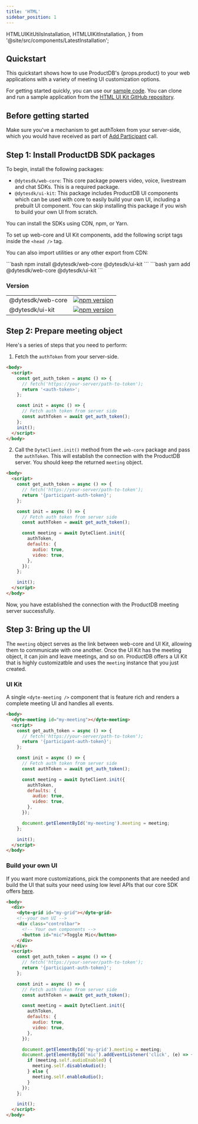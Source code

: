 ```yaml
---
title: 'HTML'
sidebar_position: 1
---
```


  HTMLUIKitUtilsInstallation,
  HTMLUIKitInstallation,
} from '@site/src/components/LatestInstallation';

## Quickstart

<span>
  This quickstart shows how to use ProductDB's {props.product} to your web
  applications with a variety of meeting UI customization options.
</span>


For getting started quickly, you can use our [sample code](https://github.com/dyte-io/html-samples#samples). You can clone
and run a sample application from the [HTML UI Kit GitHub repository](https://github.com/dyte-io/html-samples).


## Before getting started

Make sure you've a mechanism to get authToken from your server-side, which you would have received as part of [Add Participant](/guides/classification/build-live-video-app#step-2-add-participants) call.

## Step 1: Install ProductDB SDK packages

To begin, install the following packages:

- `@dytesdk/web-core`: This core package powers video, voice, livestream and chat SDKs. This is a required package.
- `@dytesdk/ui-kit`: This package includes ProductDB UI components which can be used with core to easily build your own UI, including a prebuilt UI component. You can skip installing this package if you wish to build your own UI from scratch.

You can install the SDKs using CDN, npm, or Yarn.

<Tabs groupId="cdn-npm">
  <TabItem value="cdn" label="CDN" default>

To set up web-core and UI Kit components, add the following script tags inside
the `<head />` tag.

<HTMLUIKitInstallation />

You can also import utilities or any other export from CDN:

<HTMLUIKitUtilsInstallation />
  </TabItem>
  <TabItem value="npm" label="npm">
```bash
npm install @dytesdk/web-core @dytesdk/ui-kit
```
  </TabItem>

  <TabItem value="yarn" label="yarn">
```bash
yarn add @dytesdk/web-core @dytesdk/ui-kit
```
  </TabItem>
</Tabs>

### Version

|                   |                                                                                                                  |
| ----------------- | ---------------------------------------------------------------------------------------------------------------- |
| @dytesdk/web-core | [![npm version](https://badge.fury.io/js/@dytesdk%2Fweb-core.svg)](https://badge.fury.io/js/@dytesdk%2Fweb-core) |
| @dytesdk/ui-kit   | [![npm version](https://badge.fury.io/js/@dytesdk%2Fui-kit.svg)](https://badge.fury.io/js/@dytesdk%2Fui-kit)     |

## Step 2: Prepare meeting object

Here's a series of steps that you need to perform:

1. Fetch the `authToken` from your server-side.

```html {10}
<body>
  <script>
    const get_auth_token = async () => {
      // fetch('https://your-server/path-to-token');
      return '<auth-token>';
    };

    const init = async () => {
      // Fetch auth token from server side
      const authToken = await get_auth_token();
    };
    init();
  </script>
</body>
```

2. Call the `DyteClient.init()` method from the `web-core` package and pass the `authToken`. This will establish the connection with the ProductDB server. You should keep the returned `meeting` object.

```html {12-18}
<body>
  <script>
    const get_auth_token = async () => {
      // fetch('https://your-server/path-to-token');
      return '{participant-auth-token}';
    };

    const init = async () => {
      // Fetch auth token from server side
      const authToken = await get_auth_token();

      const meeting = await DyteClient.init({
        authToken,
        defaults: {
          audio: true,
          video: true,
        },
      });
    };

    init();
  </script>
</body>
```

Now, you have established the connection with the ProductDB meeting server
successfully.

## Step 3: Bring up the UI

The `meeting` object serves as the link between web-core and UI Kit, allowing them to communicate with one another. Once the UI Kit has the meeting object, it can join and leave meetings, and so on.
ProductDB offers a UI Kit that is highly customizatble and uses the `meeting` instance that you just created.

### UI Kit

A single `<dyte-meeting />` component that is feature rich and renders a complete meeting UI and handles all events.

```html {2,21}
<body>
  <dyte-meeting id="my-meeting"></dyte-meeting>
  <script>
    const get_auth_token = async () => {
      // fetch('https://your-server/path-to-token');
      return '{participant-auth-token}';
    };

    const init = async () => {
      // Fetch auth token from server side
      const authToken = await get_auth_token();

      const meeting = await DyteClient.init({
        authToken,
        defaults: {
          audio: true,
          video: true,
        },
      });

      document.getElementById('my-meeting').meeting = meeting;
    };

    init();
  </script>
</body>
```

### Build your own UI

If you want more customizations, pick the components that are needed and build the UI that suits your need using low level APIs that our core SDK offers [here](/web-core/).

```html {2,21}
<body>
  <div>
    <dyte-grid id="my-grid"></dyte-grid>
    <!--your own UI -->
    <div class="controlbar">
      <!-- Your own components -->
      <button id="mic">Toggle Mic</button>
    </div>
  </div>
  <script>
    const get_auth_token = async () => {
      // fetch('https://your-server/path-to-token');
      return '{participant-auth-token}';
    };

    const init = async () => {
      // Fetch auth token from server side
      const authToken = await get_auth_token();

      const meeting = await DyteClient.init({
        authToken,
        defaults: {
          audio: true,
          video: true,
        },
      });

      document.getElementById('my-grid').meeting = meeting;
      document.getElementById('mic').addEventListener('click', (e) => {
        if (meeting.self.audioEnabled) {
          meeting.self.disableAudio();
        } else {
          meeting.self.enableAudio();
        }
      });
    };

    init();
  </script>
</body>
```
